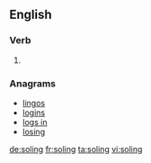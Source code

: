 
==English==

===Verb===
{{head|en|present participle}}

# {{present participle of|sole|lang=en|nocat=1}}

===Anagrams===
* [[lingos#English|lingos]]
* [[logins#English|logins]]
* [[logs in#English|logs in]]
* [[losing#English|losing]]

[[de:soling]]
[[fr:soling]]
[[ta:soling]]
[[vi:soling]]